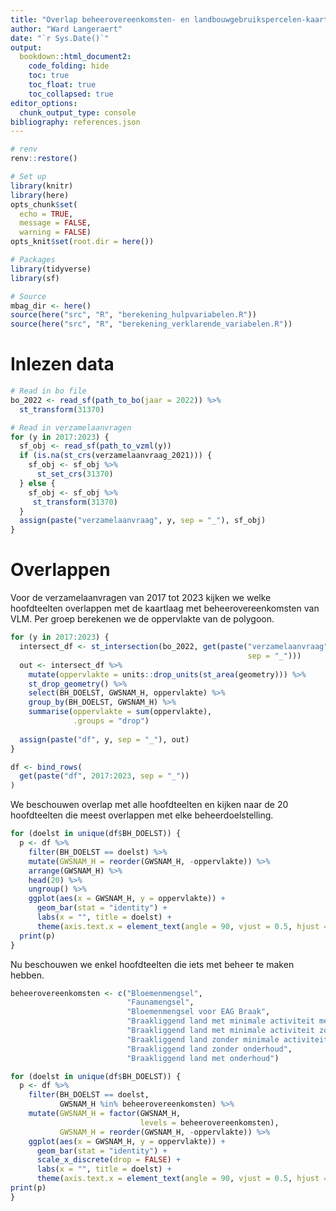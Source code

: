 ```yaml
---
title: "Overlap beheerovereenkomsten- en landbouwgebruikspercelen-kaartlagen"
author: "Ward Langeraert"
date: "`r Sys.Date()`"
output:
  bookdown::html_document2:
    code_folding: hide
    toc: true
    toc_float: true
    toc_collapsed: true
editor_options: 
  chunk_output_type: console
bibliography: references.json
---
```


```r
# renv
renv::restore()

# Set up
library(knitr)
library(here)
opts_chunk$set(
  echo = TRUE,
  message = FALSE,
  warning = FALSE)
opts_knit$set(root.dir = here())

# Packages
library(tidyverse)
library(sf)

# Source
mbag_dir <- here()
source(here("src", "R", "berekening_hulpvariabelen.R"))
source(here("src", "R", "berekening_verklarende_variabelen.R"))
```

# Inlezen data

```r
# Read in bo file
bo_2022 <- read_sf(path_to_bo(jaar = 2022)) %>%
  st_transform(31370)

# Read in verzamelaanvragen
for (y in 2017:2023) {
  sf_obj <- read_sf(path_to_vzml(y))
  if (is.na(st_crs(verzamelaanvraag_2021))) {
    sf_obj <- sf_obj %>%
      st_set_crs(31370)
  } else {
    sf_obj <- sf_obj %>%
     st_transform(31370)
  }
  assign(paste("verzamelaanvraag", y, sep = "_"), sf_obj)
}
```

# Overlappen

Voor de verzamelaanvragen van 2017 tot 2023 kijken we welke hoofdteelten overlappen met de kaartlaag met beheerovereenkomsten van VLM.
Per groep berekenen we de oppervlakte van de polygoon.

```r
for (y in 2017:2023) {
  intersect_df <- st_intersection(bo_2022, get(paste("verzamelaanvraag", y,
                                                     sep = "_")))
  out <- intersect_df %>%
    mutate(oppervlakte = units::drop_units(st_area(geometry))) %>%
    st_drop_geometry() %>%
    select(BH_DOELST, GWSNAM_H, oppervlakte) %>%
    group_by(BH_DOELST, GWSNAM_H) %>%
    summarise(oppervlakte = sum(oppervlakte),
              .groups = "drop") 
  
  assign(paste("df", y, sep = "_"), out)
}

df <- bind_rows(
  get(paste("df", 2017:2023, sep = "_"))
)
```

We beschouwen overlap met alle hoofdteelten en kijken naar de 20 hoofdteelten die meest overlappen met elke beheerdoelstelling.

```r
for (doelst in unique(df$BH_DOELST)) {
  p <- df %>%
    filter(BH_DOELST == doelst) %>%
    mutate(GWSNAM_H = reorder(GWSNAM_H, -oppervlakte)) %>%
    arrange(GWSNAM_H) %>%
    head(20) %>%
    ungroup() %>%
    ggplot(aes(x = GWSNAM_H, y = oppervlakte)) +
      geom_bar(stat = "identity") +
      labs(x = "", title = doelst) +
      theme(axis.text.x = element_text(angle = 90, vjust = 0.5, hjust = 1))
  print(p)
}
```

Nu beschouwen we enkel hoofdteelten die iets met beheer te maken hebben.

```r
beheerovereenkomsten <- c("Bloemenmengsel",
                          "Faunamengsel",
                          "Bloemenmengsel voor EAG Braak",
                          "Braakliggend land met minimale activiteit met EAG",
                          "Braakliggend land met minimale activiteit zonder EAG",
                          "Braakliggend land zonder minimale activiteit",
                          "Braakliggend land zonder onderhoud",
                          "Braakliggend land met onderhoud")

for (doelst in unique(df$BH_DOELST)) {
  p <- df %>%
    filter(BH_DOELST == doelst,
           GWSNAM_H %in% beheerovereenkomsten) %>%
    mutate(GWSNAM_H = factor(GWSNAM_H,
                             levels = beheerovereenkomsten),
           GWSNAM_H = reorder(GWSNAM_H, -oppervlakte)) %>%
    ggplot(aes(x = GWSNAM_H, y = oppervlakte)) +
      geom_bar(stat = "identity") +
      scale_x_discrete(drop = FALSE) +
      labs(x = "", title = doelst) +
      theme(axis.text.x = element_text(angle = 90, vjust = 0.5, hjust = 1))
print(p)
}
```



